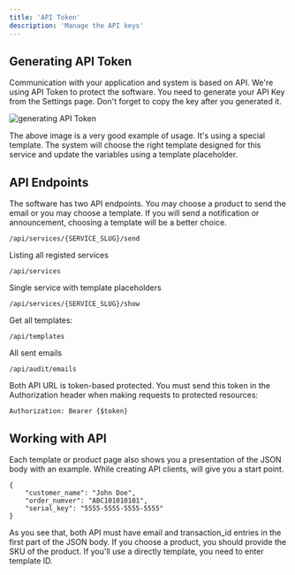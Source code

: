 ```yaml
---
title: 'API Token'
description: 'Manage the API keys'
---
```


## Generating API Token

Communication with your application and system is based on API. We're using API Token to protect the software. You need to generate your API Key from the Settings page. Don't forget to copy the key after you generated it.


![generating API Token](/images/generate-api-key.png)

The above image is a very good example of usage. It's using a special template. The system will choose the right template designed for this service and update the variables using a template placeholder.


## API Endpoints

The software has two API endpoints. You may choose a product to send the email or you may choose a template. If you will send a notification or announcement, choosing a template will be a better choice.

```
/api/services/{SERVICE_SLUG}/send
```

Listing all registed services

```
/api/services
```

Single service with template placeholders

```
/api/services/{SERVICE_SLUG}/show
```

Get all templates:

```
/api/templates
```

All sent emails

```
/api/audit/emails
```

Both API URL is token-based protected. You must send this token in the Authorization header when making requests to protected resources:

```
Authorization: Bearer {$token}
```

## Working with API

Each template or product page also shows you a presentation of the JSON body with an example. While creating API clients, will give you a start point.

```
{
    "customer_name": "John Doe",
    "order_numver": "ABC101010101",
    "serial_key": "5555-5555-5555-5555"
}
```
As you see that, both API must have email and transaction_id entries in the first part of the JSON body. If you choose a product, you should provide the SKU of the product. If you'll use a directly template, you need to enter template ID.


